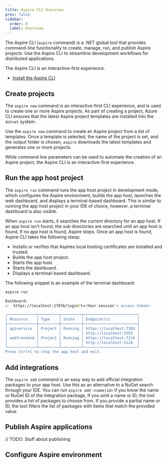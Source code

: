 ```yaml
---
title: Aspire CLI Overview
prev: false
sidebar:
  order: 0
  label: Overview
---
```


The Aspire CLI (`aspire` command) is a .NET global tool that provides command-line functionality to create, manage, run, and publish Aspire projects. Use the  Aspire CLI to streamline development workflows for distributed applications.

The Aspire CLI is an interactive-first experience.

- [Install the Aspire CLI](/aspire/get-started/installation)

## Create projects

The `aspire new` command is an interactive-first CLI experience, and is used to create one or more Aspire projects. As part of creating a project, Azure CLI ensures that the latest Aspire project templates are installed into the `dotnet` system.

Use the `aspire new` command to create an Aspire project from a list of templates. Once a template is selected, the name of the project is set, and the output folder is chosen, `aspire` downloads the latest templates and generates one or more projects.

While command line parameters can be used to automate the creation of an Aspire project, the Aspire CLI is an interactive-first experience.

## Run the app host project

The `aspire run` command runs the app host project in development mode, which configures the Aspire environment, builds the app host, launches the web dashboard, and displays a terminal-based dashboard. This is similar to running the app host project in your IDE of choice, however, a terminal dashboard is also visible.

When `aspire run` starts, it searches the current directory for an app host. If an app host isn't found, the sub directories are searched until an app host is found. If no app host is found, Aspire stops. Once an app host is found, Aspire CLI takes the following stesp:

- Installs or verifies that Aspires local hosting certificates are installed and trusted.
- Builds the app host project.
- Starts the app host.
- Starts the dashboard.
- Displays a terminal-based dashboard.

The following snippet is an example of the terminal dashboard:

```bash title="Example output of aspire run"
aspire run

Dashboard:
📈  https://localhost:17076/login?t=<Your session's access token>

╭─────────────┬─────────┬─────────┬────────────────────────╮
│ Resource    │ Type    │ State   │ Endpoint(s)            │
├─────────────┼─────────┼─────────┼────────────────────────┤
│ apiservice  │ Project │ Running │ https://localhost:7393 │
│             │         │         │ http://localhost:5555  │
│ webfrontend │ Project │ Running │ https://localhost:7214 │
│             │         │         │ http://localhost:5124  │
╰─────────────┴─────────┴─────────┴────────────────────────╯
Press Ctrl+C to stop the app host and exit.
```

## Add integrations

The `aspire add` command is an easy way to add official integration packages to your app host. Use this as an alternative to a NuGet search through your IDE. You can run `aspire add <name|id>` if you know the name or NuGet ID of the integration package, If you omit a name or ID, the tool provides a list of packages to choose from. If you provide a partial name or ID, the tool filters the list of packages with items that match the provided value.

## Publish Aspire applications

// TODO: Stuff about publishing

## Configure Aspire environment